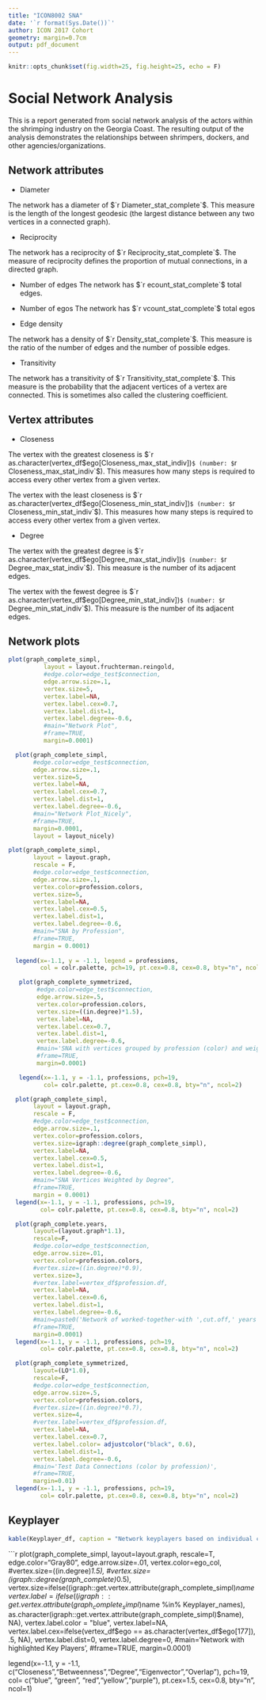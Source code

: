 ```yaml
---
title: "ICON8002 SNA"
date: '`r format(Sys.Date())`'
author: ICON 2017 Cohort
geometry: margin=0.7cm
output: pdf_document
---
```


```r
knitr::opts_chunk$set(fig.width=25, fig.height=25, echo = F)
```

# Social Network Analysis
This is a report generated from social network analysis of the actors within the shrimping industry on the Georgia Coast. The resulting output of the analysis demonstrates the relationships between shrimpers, dockers, and other agencies/organizations. 


## Network attributes

* Diameter

The network has a diameter of $`r Diameter_stat_complete`$. This measure is the length of the longest geodesic (the largest distance between any two vertices in a connected graph).

* Reciprocity

The network has a reciprocity of $`r Reciprocity_stat_complete`$. The measure of reciprocity defines the proportion of mutual connections, in a directed graph.

* Number of edges
The network has $`r ecount_stat_complete`$ total edges.

* Number of egos
The network has $`r vcount_stat_complete`$ total egos

* Edge density

The network has a density of $`r Density_stat_complete`$. This measure is the ratio of the number of edges and the number of possible edges.

* Transitivity

The network has a transitivity of $`r Transitivity_stat_complete`$. This measure is the probability that the adjacent vertices of a vertex are connected. This is sometimes also called the clustering coefficient.

## Vertex attributes

* Closeness

The vertex with the greatest closeness is $`r as.character(vertex_df$ego[Closeness_max_stat_indiv])`$ (number: $`r Closeness_max_stat_indiv`$). This measures how many steps is required to access every other vertex from a given vertex.

The vertex with the least closeness is $`r as.character(vertex_df$ego[Closeness_min_stat_indiv])`$ (number: $`r Closeness_min_stat_indiv`$). This measures how many steps is required to access every other vertex from a given vertex.

* Degree

The vertex with the greatest degree is $`r as.character(vertex_df$ego[Degree_max_stat_indiv])`$ (number: $`r Degree_max_stat_indiv`$). This measure is the number of its adjacent edges.

The vertex with the fewest degree is $`r as.character(vertex_df$ego[Degree_min_stat_indiv])`$ (number: $`r  Degree_min_stat_indiv`$). This measure is the number of its adjacent edges.




## Network plots

```r
plot(graph_complete_simpl,
          layout = layout.fruchterman.reingold,
          #edge.color=edge_test$connection,
          edge.arrow.size=.1,
          vertex.size=5,
          vertex.label=NA,
          vertex.label.cex=0.7,
          vertex.label.dist=1,
          vertex.label.degree=-0.6,
          #main="Network Plot",
          #frame=TRUE,
          margin=0.0001)

```

```r
  plot(graph_complete_simpl,
       #edge.color=edge_test$connection,
       edge.arrow.size=.1,
       vertex.size=5,
       vertex.label=NA,
       vertex.label.cex=0.7,
       vertex.label.dist=1,
       vertex.label.degree=-0.6,
       #main="Network Plot_Nicely",
       #frame=TRUE,
       margin=0.0001,
       layout = layout_nicely)
```

```r
plot(graph_complete_simpl,
       layout = layout.graph,
       rescale = F,
       #edge.color=edge_test$connection,
       edge.arrow.size=.1,
       vertex.color=profession.colors,
       vertex.size=5,
       vertex.label=NA,
       vertex.label.cex=0.5,
       vertex.label.dist=1,
       vertex.label.degree=-0.6,
       #main="SNA by Profession",
       #frame=TRUE,
       margin = 0.0001)
  
  legend(x=-1.1, y = -1.1, legend = professions, 
         col = colr.palette, pch=19, pt.cex=0.8, cex=0.8, bty="n", ncol=2)
```

```r
   plot(graph_complete_symmetrized,
        #edge.color=edge_test$connection,
        edge.arrow.size=.5,
        vertex.color=profession.colors,
        vertex.size=((in.degree)*1.5),
        vertex.label=NA,
        vertex.label.cex=0.7,
        vertex.label.dist=1,
        vertex.label.degree=-0.6,
        #main='SNA with vertices grouped by profession (color) and weighted by in-degree',
        #frame=TRUE,
        margin=0.0001)

   legend(x=-1.1, y = -1.1, professions, pch=19,
          col= colr.palette, pt.cex=0.8, cex=0.8, bty="n", ncol=2)
```


```r
  plot(graph_complete_simpl,
       layout = layout.graph,
       rescale = F,
       #edge.color=edge_test$connection,
       edge.arrow.size=.1,
       vertex.color=profession.colors,
       vertex.size=igraph::degree(graph_complete_simpl),
       vertex.label=NA,
       vertex.label.cex=0.5,
       vertex.label.dist=1,
       vertex.label.degree=-0.6,
       #main="SNA Vertices Weighted by Degree",
       #frame=TRUE,
       margin = 0.0001)
  legend(x=-1.1, y = -1.1, professions, pch=19,
         col= colr.palette, pt.cex=0.8, cex=0.8, bty="n", ncol=2)
```
  
```r
  plot(graph_complete.years,
       layout=(layout.graph*1.1),
       rescale=F, 
       #edge.color=edge_test$connection,
       edge.arrow.size=.01,
       vertex.color=profession.colors,
       #vertex.size=((in.degree)*0.9),
       vertex.size=3,
       #vertex.label=vertex_df$profession.df,
       vertex.label=NA,
       vertex.label.cex=0.6,
       vertex.label.dist=1,
       vertex.label.degree=-0.6,
       #main=paste0('Network of worked-together-with ',cut.off,' years connection'),
       #frame=TRUE,
       margin=0.0001)
  legend(x=-1.1, y = -1.1, professions, pch=19,
         col= colr.palette, pt.cex=0.8, cex=0.8, bty="n", ncol=2)
```

```r
  plot(graph_complete_symmetrized,
       layout=(LO*1.0),
       rescale=F, 
       #edge.color=edge_test$connection,
       edge.arrow.size=.5,
       vertex.color=profession.colors,
       #vertex.size=((in.degree)*0.7),
       vertex.size=4,
       #vertex.label=vertex_df$profession.df,
       vertex.label=NA,
       vertex.label.cex=0.7,
       vertex.label.color= adjustcolor("black", 0.6),
       vertex.label.dist=1,
       vertex.label.degree=-0.6,
       #main='Test Data Connections (color by profession)',
       #frame=TRUE,
       margin=0.01)
  legend(x=-1.1, y = -1.1, professions, pch=19,
         col= colr.palette, pt.cex=0.8, cex=0.8, bty="n", ncol=2)
```



## Keyplayer

```r
kable(Keyplayer_df, caption = "Network keyplayers based on individual centrality statistics")
```

```r
plot(graph_complete_simpl,
     layout=layout.graph,
     rescale=T,
     edge.color="Gray80",
     edge.arrow.size=.01,
     vertex.color=ego_col,
     #vertex.size=((in.degree)*1.5),
     #vertex.size=(igraph::degree(graph_complete)*0.5),
     vertex.size=ifelse((igraph::get.vertex.attribute(graph_complete_simpl)$name %in% Keyplayer_names), 8, 4),
     vertex.label= ifelse((igraph::get.vertex.attribute(graph_complete_simpl)$name %in% Keyplayer_names), as.character(igraph::get.vertex.attribute(graph_complete_simpl)$name), NA),
     vertex.label.color = "blue",
     vertex.label=NA,
     vertex.label.cex=ifelse(vertex_df$ego == as.character(vertex_df$ego[177]), .5, NA),
     vertex.label.dist=0,
     vertex.label.degree=0,
     #main='Network with highlighted Key Players',
     #frame=TRUE,
     margin=0.0001)

legend(x=-1.1, y = -1.1, c("Closeness","Betweenness","Degree","Eigenvector","Overlap"), pch=19,
       col= c("blue", "green", "red","yellow","purple"), pt.cex=1.5, cex=0.8, bty="n", ncol=1)